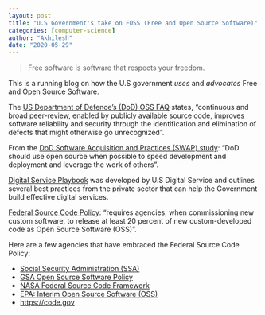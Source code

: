 ```yaml
---
layout: post
title: "U.S Government's take on FOSS (Free and Open Source Software)"
categories: [computer-science]
author: "Akhilesh"
date: "2020-05-29"
---
```


> Free software is software that respects your freedom.

This is a running blog on how the U.S government *uses* and *advocates* Free and Open Source Software.

The [US Department of Defence's (DoD) OSS FAQ](https://dodcio.defense.gov/Open-Source-Software-FAQ/) states, "continuous and broad peer-review, enabled by publicly available source code, improves software reliability and security through the identification and elimination of defects that might otherwise go unrecognized".

From the [DoD Software Acquisition and Practices (SWAP) study](https://innovation.defense.gov/software/): "DoD should use open source when possible to speed development and deployment and leverage the work of others".

[Digital Service Playbook](https://playbook.cio.gov/) was developed by U.S Digital Service and outlines several best practices from the private sector that can help the Government build effective digital services.

[Federal Source Code Policy](https://sourcecode.cio.gov/): "requires agencies, when commissioning new custom software, to release at least 20 percent of new custom-developed code as Open Source Software (OSS)".


Here are a few agencies that have embraced the Federal Source Code Policy:

- [Social Security Administration (SSA)](https://www.ssa.gov/digitalstrategy/m_16_21_Implementation_Plan.html)
- [GSA Open Source Software Policy](https://www.gsa.gov/directives-library/gsa-open-source-software-oss-policy-21071-cio)
- [NASA Federal Source Code Framework](https://code.nasa.gov/NASA-M-16-21-Framework.pdf)
- [EPA: Interim Open Source Software (OSS)](https://www.epa.gov/open/interim-open-source-software-oss-policy)
- [https://code.gov](https://code.gov)
